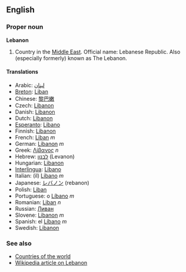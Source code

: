==English==
===Proper noun===
'''Lebanon'''

# Country in the [[Middle East]].  Official name: Lebanese Republic.  Also (especially formerly) known as The Lebanon.

====Translations====
*Arabic: [[لبنان]]
*[[Breton]]: [[Liban]]
*Chinese: [[黎巴嫩]]
*Czech: [[Libanon]]
*Danish: [[Libanon]]
*Dutch: [[Libanon]]
*[[Esperanto]]: [[Libano]]
*Finnish: [[Libanon]]
*French: [[Liban]] ''m''
*German: [[Libanon]] ''m''
*Greek: [[Λίβανος]] ''n''
*Hebrew: [[לבנון]] (Levanon)
*Hungarian: [[Libanon]]
*[[Interlingua]]: [[Libano]]
*Italian: (il) [[Libano]] ''m''
*Japanese: [[レバノン]] (rebanon)
*Polish: [[Liban]]
*Portuguese: o [[Líbano]] ''m''
*Romanian: [[Liban]] ''n''
*Russian: [[Ливан]]
*Slovene: [[Libanon]] ''m''
*Spanish: el [[Líbano]] ''m''
*Swedish: [[Libanon]]

===See also===
*[[Countries of the world]]
*[[w:Lebanon|Wikipedia article on Lebanon]]